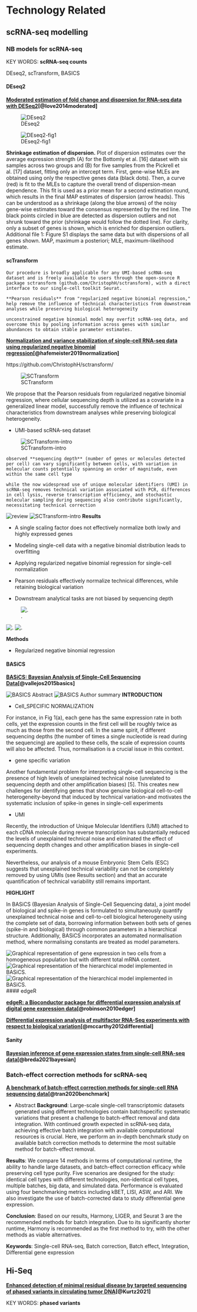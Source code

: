 
# Technology Related


## scRNA-seq modelling

### NB models for scRNA-seq

KEY WORDS: **scRNA-seq counts**

DEseq2, scTransform, BASICS



#### DEseq2

**[Moderated estimation of fold change and dispersion for RNA-seq data with DESeq2](https://genomebiology.biomedcentral.com/articles/10.1186/s13059-014-0550-8)[@love2014moderated]**

![DEseq2](./figs/RNAseqCounts/DEseq2.png)

![DEseq2-fig1](./figs/RNAseqCounts/DEseq2_Fig1.png)

**Shrinkage estimation of dispersion.** Plot of dispersion estimates over the average expression strength (A) for the Bottomly et al. [16] dataset with six samples across two groups and (B) for five samples from the Pickrell et al. [17] dataset, fitting only an intercept term. First, gene-wise MLEs are obtained using only the respective genes data (black dots). Then, a curve (red) is fit to the MLEs to capture the overall trend of dispersion-mean dependence. This fit is used as a prior mean for a second estimation round, which results in the final MAP estimates of dispersion (arrow heads). This can be understood as a shrinkage (along the blue arrows) of the noisy gene-wise estimates toward the consensus represented by the red line. The black points circled in blue are detected as dispersion outliers and not shrunk toward the prior (shrinkage would follow the dotted line). For clarity, only a subset of genes is shown, which is enriched for dispersion outliers. Additional file 1: Figure S1 displays the same data but with dispersions of all genes shown. MAP, maximum a posteriori; MLE, maximum-likelihood estimate.


#### scTransform

`Our procedure is broadly applicable for any UMI-based scRNA-seq dataset and is freely available to users through the open-source R package sctransform (github.com/ChristophH/sctransform), with a direct interface to our single-cell toolkit Seurat.`


`**Pearson residuals** from "regularized negative binomial regression," help remove the influence of technical characteristics from downstream analyses while preserving biological heterogeneity`

`unconstrained negative binomial model may overfit scRNA-seq data, and overcome this by pooling information across genes with similar abundances to obtain stable parameter estimates. `

**[Normalization and variance stabilization of single-cell RNA-seq data using regularized negative binomial regression](https://genomebiology.biomedcentral.com/articles/10.1186/s13059-019-1874-1)[@hafemeister2019normalization]**

https://github.com/ChristophH/sctransform/


![SCTransform](./figs/RNAseqCounts/sctransform.png)

We propose that the Pearson residuals from regularized negative binomial regression, where cellular sequencing depth is utilized as a covariate in a generalized linear model, successfully remove the influence of technical characteristics from downstream analyses while preserving biological heterogeneity.

- UMI-based scRNA-seq dataset

![SCTransform-intro](./figs/RNAseqCounts/sctransform-intro.png)

`observed **sequencing depth** (number of genes or molecules detected per cell) can vary significantly between cells, with variation in molecular counts potentially spanning an order of magnitude, even within the same cell type`


` while the now widespread use of unique molecular identifiers (UMI) in scRNA-seq removes technical variation associated with PCR, differences in cell lysis, reverse transcription efficiency, and stochastic molecular sampling during sequencing also contribute significantly, necessitating technical correction`



![review](./figs/RNAseqCounts/background.png)
![SCTransform-intro](./figs/RNAseqCounts/sctrans_intro.png)
**Results**

- A single scaling factor does not effectively normalize both lowly and highly expressed genes

- Modeling single-cell data with a negative binomial distribution leads to overfitting

- Applying regularized negative binomial regression for single-cell normalization

- Pearson residuals effectively normalize technical differences, while retaining biological variation

- Downstream analytical tasks are not biased by sequencing depth

![.](./figs/RNAseqCounts/sctransform-sequencing depth.png)

![.](./figs/RNAseqCounts/sctransform-fig1.png)
![.](./figs/RNAseqCounts/sctransform-figS1.png)

**Methods**

- Regularized negative binomial regression


#### BASiCS

**[BASiCS: Bayesian Analysis of Single-Cell Sequencing Data](https://journals.plos.org/ploscompbiol/article?id=10.1371/journal.pcbi.1004333)[@vallejos2015basics]**


![BASICS Abstract](./figs/RNAseqCounts/BASICS.png)
![BASICS Author summary](./figs/RNAseqCounts/BASICS2.png)
**INTRODUCTION**

- Cell_SPECIFIC NORMALIZATION

For instance, in Fig 1(a), each gene has the same expression rate in both cells, yet the expression counts in the first cell will be roughly twice as much as those from the second cell. In the same spirit, if different sequencing depths (the number of times a single nucleotide is read during the sequencing) are applied to these cells, the scale of expression counts will also be affected. Thus, normalisation is a crucial issue in this context. 

- gene specific variation

Another fundamental problem for interpreting single-cell sequencing is the presence of high levels of unexplained technical noise (unrelated to sequencing depth and other amplification biases) [5]. This creates new challenges for identifying genes that show genuine biological cell-to-cell heterogeneity-beyond that induced by technical variation-and motivates the systematic inclusion of spike-in genes in single-cell experiments

- UMI

Recently, the introduction of Unique Molecular Identifiers (UMI) attached to each cDNA molecule during reverse transcription has substantially reduced the levels of unexplained technical noise and eliminated the effect of sequencing depth changes and other amplification biases in single-cell experiments.

Nevertheless, our analysis of a mouse Embryonic Stem Cells (ESC) suggests that unexplained technical variability can not be completely removed by using UMIs (see Results section) and that an accurate quantification of technical variability still remains important.


**HIGHLIGHT**

In BASiCS (Bayesian Analysis of Single-Cell Sequencing data), a joint model of biological and spike-in genes is formulated to simultaneously quantify unexplained technical noise and cell-to-cell biological heterogeneity using the complete set of data, borrowing information between both sets of genes (spike-in and biological) through common parameters in a hierarchical structure. Additionally, BASiCS incorporates an automated normalisation method, where normalising constants are treated as model parameters.


![Graphical representation of gene expression in two cells from a homogeneous population but with different total mRNA content.](./figs/RNAseqCounts/pcbi.1004333.g001.png)
![Graphical representation of the hierarchical model implemented in BASiCS.](./figs/RNAseqCounts/pcbi.1004333.g002.png)
![Graphical representation of the hierarchical model implemented in BASiCS.](./figs/RNAseqCounts/BASiCS-FIG2.png)
#### edgeR

**[edgeR: a Bioconductor package for differential expression analysis of digital gene expression data](https://www.ncbi.nlm.nih.gov/pmc/articles/PMC2796818/)[@robinson2010edger]**


**[Differential expression analysis of multifactor RNA-Seq experiments with respect to biological variation](https://www.ncbi.nlm.nih.gov/pmc/articles/PMC3378882/)[@mccarthy2012differential]**


#### Sanity

**[Bayesian inference of gene expression states from single-cell RNA-seq data](https://www.nature.com/articles/s41587-021-00875-x)[@breda2021bayesian]**





### Batch-effect correction methods for scRNA-seq

**[A benchmark of batch-effect correction methods for single-cell RNA sequencing data](https://link.springer.com/article/10.1186/s13059-019-1850-9)[@tran2020benchmark]**

- Abstract
**Background**: Large-scale single-cell transcriptomic datasets generated using different technologies contain batchspecific
systematic variations that present a challenge to batch-effect removal and data integration. With continued
growth expected in scRNA-seq data, achieving effective batch integration with available computational resources is
crucial. Here, we perform an in-depth benchmark study on available batch correction methods to determine the
most suitable method for batch-effect removal.

**Results**: We compare 14 methods in terms of computational runtime, the ability to handle large datasets, and
batch-effect correction efficacy while preserving cell type purity. Five scenarios are designed for the study: identical
cell types with different technologies, non-identical cell types, multiple batches, big data, and simulated data.
Performance is evaluated using four benchmarking metrics including kBET, LISI, ASW, and ARI. We also investigate
the use of batch-corrected data to study differential gene expression.

**Conclusion**: Based on our results, Harmony, LIGER, and Seurat 3 are the recommended methods for batch
integration. Due to its significantly shorter runtime, Harmony is recommended as the first method to try, with the
other methods as viable alternatives.

**Keywords**: Single-cell RNA-seq, Batch correction, Batch effect, Integration, Differential gene expression


## Hi-Seq

**[Enhanced detection of minimal residual disease by targeted sequencing of phased variants in circulating tumor DNA](https://www.nature.com/articles/s41587-021-00981-w)[@Kurtz2021]**

KEY WORDS: **phased variants**

